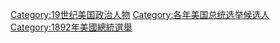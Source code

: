 [[Category:19世纪美国政治人物|Category:19世纪美国政治人物]]
[[Category:各年美国总统选举候选人|Category:各年美国总统选举候选人]]
[[Category:1892年美國總統選舉|Category:1892年美國總統選舉]]